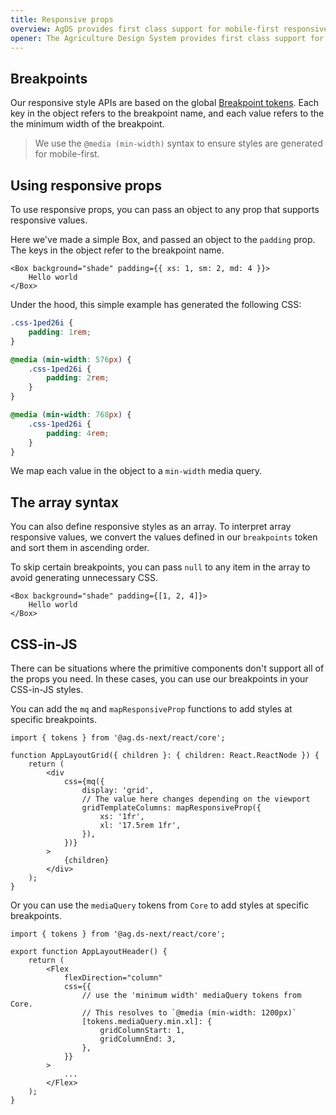 ```yaml
---
title: Responsive props
overview: AgDS provides first class support for mobile-first responsive styles.
opener: The Agriculture Design System provides first class support for mobile-first responsive styles. Instead of manually writing CSS media queries throughout your codebase, our primitive components allow you to provide arrays and objects to generate responsive styles in your project.
---
```


## Breakpoints

Our responsive style APIs are based on the global [Breakpoint tokens](/foundations/tokens/breakpoints). Each key in the object refers to the breakpoint name, and each value refers to the the minimum width of the breakpoint.

> We use the `@media (min-width)` syntax to ensure styles are generated for mobile-first.

## Using responsive props

To use responsive props, you can pass an object to any prop that supports responsive values.

Here we've made a simple Box, and passed an object to the `padding` prop. The keys in the object refer to the breakpoint name.

```tsx live showCode
<Box background="shade" padding={{ xs: 1, sm: 2, md: 4 }}>
	Hello world
</Box>
```

Under the hood, this simple example has generated the following CSS:

```css
.css-1ped26i {
	padding: 1rem;
}

@media (min-width: 576px) {
	.css-1ped26i {
		padding: 2rem;
	}
}

@media (min-width: 768px) {
	.css-1ped26i {
		padding: 4rem;
	}
}
```

We map each value in the object to a `min-width` media query.

## The array syntax

You can also define responsive styles as an array. To interpret array responsive values, we convert the values defined in our `breakpoints` token and sort them in ascending order.

To skip certain breakpoints, you can pass `null` to any item in the array to avoid generating unnecessary CSS.

```tsx live showCode
<Box background="shade" padding={[1, 2, 4]}>
	Hello world
</Box>
```

## CSS-in-JS

There can be situations where the primitive components don't support all of the props you need. In these cases, you can use our breakpoints in your CSS-in-JS styles.

You can add the `mq` and `mapResponsiveProp` functions to add styles at specific breakpoints.

```tsx
import { tokens } from '@ag.ds-next/react/core';

function AppLayoutGrid({ children }: { children: React.ReactNode }) {
	return (
		<div
			css={mq({
				display: 'grid',
				// The value here changes depending on the viewport
				gridTemplateColumns: mapResponsiveProp({
					xs: '1fr',
					xl: '17.5rem 1fr',
				}),
			})}
		>
			{children}
		</div>
	);
}
```

Or you can use the `mediaQuery` tokens from `Core` to add styles at specific breakpoints.

```tsx
import { tokens } from '@ag.ds-next/react/core';

export function AppLayoutHeader() {
	return (
		<Flex
			flexDirection="column"
			css={{
				// use the 'minimum width' mediaQuery tokens from Core.
				// This resolves to `@media (min-width: 1200px)`
				[tokens.mediaQuery.min.xl]: {
					gridColumnStart: 1,
					gridColumnEnd: 3,
				},
			}}
		>
			...
		</Flex>
	);
}
```
